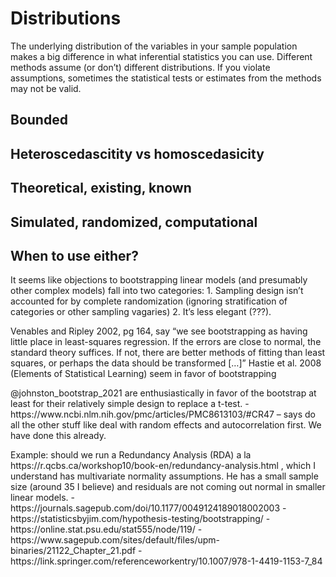 # Distributions

The underlying distribution of the variables in your sample population makes a big difference in what inferential statistics you can use.  Different methods assume (or don't) different distributions.  If you violate assumptions, sometimes the statistical tests or estimates from the methods may not be valid.

## Bounded

## Heteroscedascitity vs homoscedasicity

## Theoretical, existing, known

## Simulated, randomized, computational

## When to use either?
It seems like objections to bootstrapping linear models (and presumably other complex models) fall into two categories: 1. Sampling design isn’t accounted for by complete randomization (ignoring stratification of categories or other sampling vagaries) 2. It’s less elegant (???).

Venables and Ripley 2002, pg 164, say “we see bootstrapping as having little place in least-squares regression.  If the errors are close to normal, the standard theory suffices.  If not, there are better methods of fitting than least squares, or perhaps the data should be transformed […]”  Hastie et al. 2008 (Elements of Statistical Learning) seem in favor of bootstrapping

@johnston_bootstrap_2021 are enthusiastically in favor of the bootstrap at least for their relatively simple design to replace a t-test.
-	https://www.ncbi.nlm.nih.gov/pmc/articles/PMC8613103/#CR47 – says do all the other stuff like deal with random effects and autocorrelation first.  We have done this already.


Example: should we run a Redundancy Analysis (RDA) a la https://r.qcbs.ca/workshop10/book-en/redundancy-analysis.html , which I understand has multivariate normality assumptions.  He has a small sample size (around 35 I believe) and residuals are not coming out normal in smaller linear models.
-	https://journals.sagepub.com/doi/10.1177/0049124189018002003
-	https://statisticsbyjim.com/hypothesis-testing/bootstrapping/ 
-	https://online.stat.psu.edu/stat555/node/119/ 
-	https://www.sagepub.com/sites/default/files/upm-binaries/21122_Chapter_21.pdf
-	https://link.springer.com/referenceworkentry/10.1007/978-1-4419-1153-7_84 

